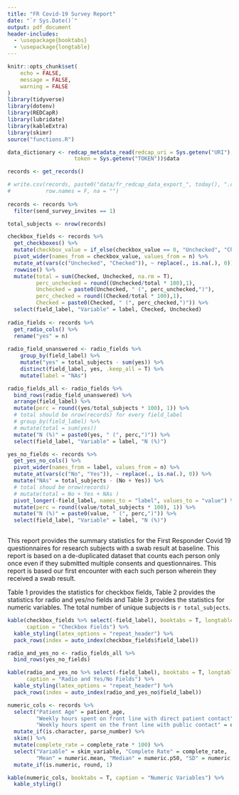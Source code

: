 ```yaml
---
title: "FR Covid-19 Survey Report"
date: "`r Sys.Date()`"
output: pdf_document
header-includes:
  - \usepackage{booktabs}
  - \usepackage{longtable}
---
```


```r
knitr::opts_chunk$set(
	echo = FALSE,
	message = FALSE,
	warning = FALSE
)
library(tidyverse)
library(dotenv)
library(REDCapR)
library(lubridate)
library(kableExtra)
library(skimr)
source("functions.R")
```

```r
data_dictionary <- redcap_metadata_read(redcap_uri = Sys.getenv("URI"),
                     token = Sys.getenv("TOKEN"))$data

records <- get_records() 

# write.csv(records, paste0("data/fr_redcap_data_export_", today(), ".csv"),
#           row.names = F, na = "")
  
records <- records %>% 
  filter(send_survey_invites == 1) 

total_subjects <- nrow(records)

checkbox_fields <- records %>% 
  get_checkboxes() %>%  
  mutate(checkbox_value = if_else(checkbox_value == 0, "Unchecked", "Checked")) %>% 
  pivot_wider(names_from = checkbox_value, values_from = n) %>% 
  mutate_at(vars(c("Unchecked", "Checked")), ~ replace(., is.na(.), 0)) %>%  
  rowwise() %>%
  mutate(total = sum(Checked, Unchecked, na.rm = T),
         perc_unchecked = round((Unchecked/total * 100),1),
         Unchecked = paste0(Unchecked, " (", perc_unchecked,")"),
         perc_checked = round((Checked/total * 100),1),
         Checked = paste0(Checked, " (", perc_checked,")")) %>% 
  select(field_label, "Variable" = label, Checked, Unchecked)
         
radio_fields <- records %>%
  get_radio_cols() %>% 
  rename("yes" = n) 
  
radio_field_unanswered <- radio_fields %>%
    group_by(field_label) %>%  
    mutate("yes" = total_subjects - sum(yes)) %>%      
    distinct(field_label, yes, .keep_all = T) %>% 
    mutate(label = "NAs")

radio_fields_all <- radio_fields %>% 
  bind_rows(radio_field_unanswered) %>% 
  arrange(field_label) %>% 
  mutate(perc = round((yes/total_subjects * 100), 1)) %>%  
  # total should be nrow(records) for every field_label
  # group_by(field_label) %>%  
  # mutate(total = sum(yes))
  mutate("N (%)" = paste0(yes, " (", perc,")")) %>% 
  select(field_label, "Variable" = label, "N (%)")

yes_no_fields <- records %>% 
  get_yes_no_cols() %>% 
  pivot_wider(names_from = label, values_from = n) %>%  
  mutate_at(vars(c("No", "Yes")), ~ replace(., is.na(.), 0)) %>%  
  mutate("NAs" = total_subjects - (No + Yes)) %>%  
  # total shoud be nrow(records)
  # mutate(total = No + Yes + NAs )
  pivot_longer(-field_label, names_to = "label", values_to = "value") %>% 
  mutate(perc = round((value/total_subjects * 100), 1)) %>% 
  mutate("N (%)" = paste0(value, " (", perc,")")) %>% 
  select(field_label, "Variable" = label, "N (%)")
  
```

This report provides the summary statistics for the First Responder Covid 19 questionnaires for research subjects with a swab result at baseline. This report is based on a de-duplicated dataset that counts each person only once even if they submitted multiple consents and questionnaires. This report is based our first encounter with each such person wherein they received a swab result.

Table 1 provides the statistics for checkbox fields, Table 2 provides the statistics for radio and yes/no fields and Table 3 provides the statistics for numeric variables. The total number of unique subjects is `r total_subjects`.

```r
kable(checkbox_fields %>% select(-field_label), booktabs = T, longtable = T,
      caption = "Checkbox Fields") %>% 
  kable_styling(latex_options = "repeat_header") %>% 
  pack_rows(index = auto_index(checkbox_fields$field_label))
```

```r
radio_and_yes_no <- radio_fields_all %>% 
  bind_rows(yes_no_fields)

kable(radio_and_yes_no %>% select(-field_label), booktabs = T, longtable = T,
      caption = "Radio and Yes/No Fields") %>% 
  kable_styling(latex_options = "repeat_header") %>% 
  pack_rows(index = auto_index(radio_and_yes_no$field_label))
```

```r
numeric_cols <- records %>% 
  select("Patient Age" = patient_age, 
         "Weekly hours spent on front line with direct patient contact" = q_hours_contact_patient,   
         "Weekly hours spent on the front line with public contact" = q_hours_contact_public) %>% 
  mutate_if(is.character, parse_number) %>%   
  skim() %>% 
  mutate(complete_rate = complete_rate * 100) %>% 
  select("Variable" = skim_variable, "Complete Rate" = complete_rate,
         "Mean" = numeric.mean, "Median" = numeric.p50, "SD" = numeric.sd) %>%  
  mutate_if(is.numeric, round, 1)

```

```r
kable(numeric_cols, booktabs = T, caption = "Numeric Variables") %>% 
  kable_styling()
```

